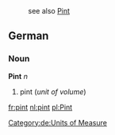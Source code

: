 :see also [[Pint]]

==German==
===Noun===
'''Pint''' ''n''

#pint (''unit of volume'')

[[fr:pint]]
[[nl:pint]]
[[pl:Pint]]

[[Category:de:Units of Measure]]